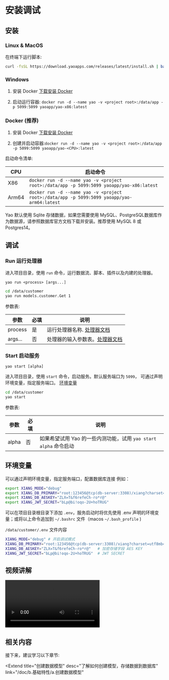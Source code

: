 # 安装调试

## 安装

### Linux & MacOS

在终端下运行脚本:

```bash
curl -fsSL https://download.yaoapps.com/releases/latest/install.sh | bash
```

### Windows

1. 安装 Docker [下载安装 Docker](https://docs.docker.com/desktop/windows/install/)

2. 启动运行容器: `docker run -d --name yao -v <project root>:/data/app -p 5099:5099 yaoapp/yao-x86:latest`

### Docker (推荐)

1. 安装 Docker [下载安装 Docker](https://docs.docker.com/get-docker/)

2. 创建并启动容器:`docker run -d --name yao -v <project root>:/data/app -p 5099:5099 yaoapp/yao-<CPU>:latest`

启动命令清单:

| CPU   | 启动命令                                                                                    |
| ----- | ------------------------------------------------------------------------------------------- |
| X86   | `docker run -d --name yao -v <project root>:/data/app -p 5099:5099 yaoapp/yao-x86:latest`   |
| Arm64 | `docker run -d --name yao -v <project root>:/data/app -p 5099:5099 yaoapp/yao-arm64:latest` |

<Notice type="success">
  Yao 默认使用 Sqlite 存储数据，如果您需要使用
  MySQL、PostgreSQL数据库作为数据源，请参照数据库官方文档下载并安装。推荐使用
  MySQL 8 或Postgres14。
</Notice>

## 调试

### Run 运行处理器

进入项目目录，使用 `run` 命令，运行数据流、脚本、插件以及内建的处理器。

`yao run <process> [args...]`

```bash
cd /data/customer
yao run models.customer.Get 1
```

参数表:

| 参数    | 必填 | 说明                                                       |
| ------- | ---- | ---------------------------------------------------------- |
| process | 是   | 运行处理器名称. [处理器文档](/doc/b.基础特性/d.使用处理器) |
| args... | 否   | 处理器的输入参数表。[处理器文档](/doc/d.API参考/d.处理器)  |

### Start 启动服务

`yao start [alpha]`

进入项目目录，使用 `start` 命令，启动服务。默认服务端口为 `5099`， 可通过声明环境变量，指定服务端口。 [环境变量](#环境变量)

```bash
cd /data/customer
yao start
```

参数表:

| 参数  | 必填 | 说明                                                             |
| ----- | ---- | ---------------------------------------------------------------- |
| alpha | 否   | 如果希望试用 Yao 的一些内测功能，试用 `yao start alpha` 命令启动 |

## 环境变量

可以通过声明环境变量，指定服务端口，配置数据库连接 例如：

```bash
export XIANG_MODE="debug"
export XIANG_DB_PRIMARY="root:123456@tcp(db-server:3308)/xiang?charset=utf8mb4&parseTime=True&loc=Local"
export XIANG_DB_AESKEY="ZLX=T&f6refeCh-ro*r@"
export XIANG_JWT_SECRET="bLp@bi!oqo-2U+hoTRUG"
```

可以在项目目录根目录下添加 `.env`，服务启动时将优先使用 .env 声明的环境变量；或将以上命令追加到 `~/.bashrc` 文件（macos `~/.bash_profile` )

`/data/customer/.env` 文件内容

```bash
XIANG_MODE="debug" # 开启调试模式
XIANG_DB_PRIMARY="root:123456@tcp(db-server:3308)/xiang?charset=utf8mb4&parseTime=True&loc=Local"  # 数据源
XIANG_DB_AESKEY="ZLX=T&f6refeCh-ro*r@"   # 加密存储字段 AES KEY
XIANG_JWT_SECRET="bLp@bi!oqo-2U+hoTRUG"  # JWT SECRET
```

## 视频讲解

<Video src="https://player.bilibili.com/player.html?aid=507380047&bvid=BV1Sg411w7hs&cid=465617729&page=1"></Video>

## 相关内容

接下来，建议学习以下章节:

<Extend
  title="创建数据模型"
  desc="了解如何创建模型，存储数据到数据库"
  link="/doc/b.基础特性/a.创建数据模型"
></Extend>

<Div style={{ display: "flex", justifyContent: "space-between" }}>
  <Link type="prev" title="入门指南" link="/doc/a.介绍/a.入门指南"></Link>
  <Link
    type="next"
    title="为什么选择Yao"
    link="/doc/a.介绍/c.为什么选择Yao"
  ></Link>
</Div>
